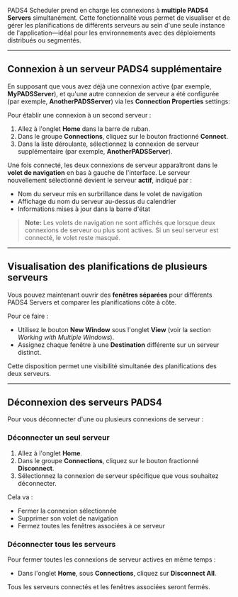 PADS4 Scheduler prend en charge les connexions à **multiple PADS4 Servers** simultanément. Cette fonctionnalité vous permet de visualiser et de gérer les planifications de différents serveurs au sein d'une seule instance de l'application—idéal pour les environnements avec des déploiements distribués ou segmentés.

***

## Connexion à un serveur PADS4 supplémentaire

En supposant que vous avez déjà une connexion active (par exemple, **MyPADSServer**), et qu'une autre connexion de serveur a été configurée (par exemple, **AnotherPADSServer**) via les **Connection Properties** settings:

Pour établir une connexion à un second serveur :

1. Allez à l'onglet **Home** dans la barre de ruban.
2. Dans le groupe **Connections**, cliquez sur le bouton fractionné **Connect**.
3. Dans la liste déroulante, sélectionnez la connexion de serveur supplémentaire (par exemple, **AnotherPADSServer**).

Une fois connecté, les deux connexions de serveur apparaîtront dans le **volet de navigation** en bas à gauche de l'interface. Le serveur nouvellement sélectionné devient le serveur **actif**, indiqué par :

* Nom du serveur mis en surbrillance dans le volet de navigation
* Affichage du nom du serveur au-dessus du calendrier
* Informations mises à jour dans la barre d'état

> **Note:** Les volets de navigation ne sont affichés que lorsque deux connexions de serveur ou plus sont actives. Si un seul serveur est connecté, le volet reste masqué.

***

## Visualisation des planifications de plusieurs serveurs

Vous pouvez maintenant ouvrir des **fenêtres séparées** pour différents PADS4 Servers et comparer les planifications côte à côte.

Pour ce faire :

* Utilisez le bouton **New Window** sous l'onglet **View** (voir la section *Working with Multiple Windows*).
* Assignez chaque fenêtre à une **Destination** différente sur un serveur distinct.

Cette disposition permet une visibilité simultanée des planifications des deux serveurs.

***

## Déconnexion des serveurs PADS4

Pour vous déconnecter d'une ou plusieurs connexions de serveur :

### Déconnecter un seul serveur

1. Allez à l'onglet **Home**.
2. Dans le groupe **Connections**, cliquez sur le bouton fractionné **Disconnect**.
3. Sélectionnez la connexion de serveur spécifique que vous souhaitez déconnecter.

Cela va :

* Fermer la connexion sélectionnée
* Supprimer son volet de navigation
* Fermez toutes les fenêtres associées à ce serveur

### Déconnecter tous les serveurs

Pour fermer toutes les connexions de serveur actives en même temps :

* Dans l'onglet **Home**, sous **Connections**, cliquez sur **Disconnect All**.

Tous les serveurs connectés et les fenêtres associées seront fermés.
